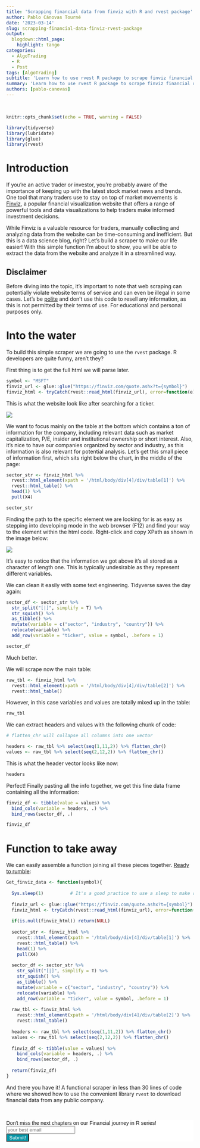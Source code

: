 ---
title: 'Scrapping financial data from finviz with R and rvest package'
author: Pablo Cánovas Tourné
date: '2023-03-14'
slug: scrapping-financial-data-finviz-rvest-package
output: 
  blogdown::html_page:
    highlight: tango 
categories:
  - AlgoTrading
  - R
  - Post
tags: [AlgoTrading]
subtitle: 'Learn how to use rvest R package to scrape finviz financial data in less than 30 lines of code. Quick rvest tutorial to start your path in financial analysis with R'
summary: 'Learn how to use rvest R package to scrape finviz financial data in less than 30 lines of code. Quick rvest tutorial to start your path in financial analysis with R'
authors: [pablo-canovas]
---

<br>

```{r setup, include=FALSE}
knitr::opts_chunk$set(echo = TRUE, warning = FALSE)
```

```{r, echo = FALSE, message=FALSE, warning=FALSE}
library(tidyverse)
library(lubridate)
library(glue)
library(rvest)
```

# Introduction

If you're an active trader or investor, you're probably aware of the importance of keeping up with the latest stock market news and trends. One tool that many traders use to stay on top of market movements is [Finviz](https://finviz.com), a popular financial visualization website that offers a range of powerful tools and data visualizations to help traders make informed investment decisions.

While Finviz is a valuable resource for traders, manually collecting and analyzing data from the website can be time-consuming and inefficient. But this is a data science blog, right? Let's build a scraper to make our life easier! With this simple function I'm about to show, you will be able to extract the data from the website and analyze it in a streamlined way.

## Disclaimer

Before diving into the topic, it's important to note that web scraping can potentially violate website terms of service and can even be illegal in some cases. Let's be [polite](https://dmi3kno.github.io/polite/) and don't use this code to resell any information, as this is not permitted by their terms of use. For educational and personal purposes only.

# Into the water

To build this simple scraper we are going to use the ```rvest``` package. R developers are quite funny, aren't they?

First thing is to get the full html we will parse later.
```{r}
symbol <- "MSFT"
finviz_url <- glue::glue("https://finviz.com/quote.ashx?t={symbol}")
finviz_html <- tryCatch(rvest::read_html(finviz_url), error=function(e) NULL)
```

This is what the website look like after searching for a ticker. 

![](finviz_home.png)

We want to focus mainly on the table at the bottom which contains a ton of information for the company, including relevant data such as market capitalization, P/E, insider and institutional ownership or short interest.
Also, it's nice to have our companies organized by sector and industry, as this information is also relevant for potential analysis.
Let's get this small piece of information first, which sits right below the chart, in the middle of the page:

```{r}
sector_str <- finviz_html %>% 
  rvest::html_element(xpath = '/html/body/div[4]/div/table[1]') %>% 
  rvest::html_table() %>% 
  head(1) %>% 
  pull(X4) 

sector_str
```

Finding the path to the specific element we are looking for is as easy as stepping into developing mode in the web browser (F12) and find your way to the element within the html code. Right-click and copy XPath as shown in the image below:

![](finviz_xpath.png)

It's easy to notice that the information we got above it's all stored as a character of length one. This is typically undesirable as they represent different variables.

We can clean it easily with some text engineering. Tidyverse saves the day again:
```{r}
sector_df <- sector_str %>% 
  str_split("[|]", simplify = T) %>% 
  str_squish() %>% 
  as_tibble() %>% 
  mutate(variable = c("sector", "industry", "country")) %>% 
  relocate(variable) %>% 
  add_row(variable = "ticker", value = symbol, .before = 1)

sector_df
```
Much better.

We will scrape now the main table:
```{r}
raw_tbl <- finviz_html %>% 
  rvest::html_element(xpath = '/html/body/div[4]/div/table[2]') %>% 
  rvest::html_table() 
```

However, in this case variables and values are totally mixed up in the table:

```{r}
raw_tbl
```

We can extract headers and values with the following chunk of code:

```{r}
# flatten_chr will collapse all columns into one vector

headers <- raw_tbl %>% select(seq(1,11,2)) %>% flatten_chr() 
values <- raw_tbl %>% select(seq(2,12,2)) %>% flatten_chr()
```

This is what the header vector looks like now:
```{r}
headers
```

Perfect! Finally pasting all the info together, we get this fine data frame containing all the information:
```{r}
finviz_df <- tibble(value = values) %>%
  bind_cols(variable = headers, .) %>% 
  bind_rows(sector_df, .)

finviz_df
```

# Function to take away

We can easily assemble a function joining all these pieces together. [Ready to rumble](https://www.youtube.com/watch?v=nendMLrpI-s):


```{r}
Get_finviz_data <- function(symbol){
  
  Sys.sleep(1)          # It's a good practice to use a sleep to make repeated calls to the server
  
  finviz_url <- glue::glue("https://finviz.com/quote.ashx?t={symbol}")
  finviz_html <- tryCatch(rvest::read_html(finviz_url), error=function(e) NULL)
  
  if(is.null(finviz_html)) return(NULL)
  
  sector_str <- finviz_html %>% 
    rvest::html_element(xpath = '/html/body/div[4]/div/table[1]') %>% 
    rvest::html_table() %>% 
    head(1) %>% 
    pull(X4) 
  
  sector_df <- sector_str %>% 
    str_split("[|]", simplify = T) %>% 
    str_squish() %>% 
    as_tibble() %>% 
    mutate(variable = c("sector", "industry", "country")) %>% 
    relocate(variable) %>% 
    add_row(variable = "ticker", value = symbol, .before = 1)
  
  raw_tbl <- finviz_html %>% 
    rvest::html_element(xpath = '/html/body/div[4]/div/table[2]') %>% 
    rvest::html_table() 
  
  headers <- raw_tbl %>% select(seq(1,11,2)) %>% flatten_chr() 
  values <- raw_tbl %>% select(seq(2,12,2)) %>% flatten_chr()
  
  finviz_df <- tibble(value = values) %>%
    bind_cols(variable = headers, .) %>% 
    bind_rows(sector_df, .)
  
  return(finviz_df)
}
```

And there you have it! A functional scraper in less than 30 lines of code where we showed how to use the convenient library ```rvest``` to download financial data from any public company.

<br>

```{=html}
<!-- Begin Mailchimp Signup Form -->
<link href="//cdn-images.mailchimp.com/embedcode/horizontal-slim-10_7.css" rel="stylesheet" type="text/css">
<link rel="stylesheet" type="text/css" href="https://csshake.surge.sh/csshake.min.css">
<style type="text/css">
	#mc_embed_signup{background:#fff; clear:left; font:14px Helvetica,Arial,sans-serif; width:100%;}
	 #mc_embed_signup .button {
  background-color: #0294A5; /* Green */
  color: white;
  transition-duration: 0.4s;
}
#mc_embed_signup .button:hover {
  background-color: #379392 !important; 
}

</style>
<div id="mc_embed_signup">
<form action="https://typethepipe.us4.list-manage.com/subscribe/post?u=91551f7ed29389a0de4f47665&amp;id=d95c503a48" method="post" id="mc-embedded-subscribe-form" name="mc-embedded-subscribe-form" class="validate" target="_blank" novalidate>
 <div id="mc_embed_signup_scroll">
	<label for="mce-EMAIL"> Don't miss the next chapters on our Financial journey in R series!</label>
	<input type="email" value="" name="EMAIL" class="email" id="mce-EMAIL" placeholder="your best email" required>
    <!-- real people should not fill this in and expect good things - do not remove this or risk form bot signups-->
    <div style="position: absolute; left: -5000px;" aria-hidden="true"><input type="text" name="b_91551f7ed29389a0de4f47665_d95c503a48" tabindex="-1" value=""></div>
    <div class="clear"><input type="submit" value="Submit!" name="subscribe" id="mc-embedded-subscribe" class="button"></div>
    </div>
</form>
</div>

<!--End mc_embed_signup-->
```


